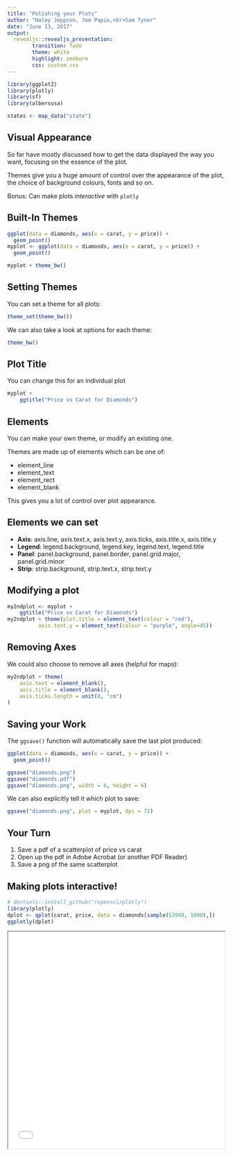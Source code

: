 ```yaml
---
title: "Polishing your Plots"
author: "Haley Jeppson, Joe Papio,<br>Sam Tyner"
date: "June 13, 2017"
output: 
  revealjs::revealjs_presentation:
        transition: fade
        theme: white
        highlight: zenburn
        css: custom.css
---
```


```r
library(ggplot2)
library(plotly)
library(sf)
library(albersusa)

states <- map_data("state")
```

## Visual Appearance

So far have mostly discussed how to get the data displayed the way you want, focusing on the
essence of the plot.

Themes give you a huge amount of control over the appearance of the plot, the choice of background colours, fonts and so on.

Bonus: Can make plots *interactive* with `plotly`

## Built-In Themes

```r
ggplot(data = diamonds, aes(x = carat, y = price)) + 
  geom_point()
myplot <- ggplot(data = diamonds, aes(x = carat, y = price)) + 
  geom_point()
```

```r
myplot + theme_bw()
```

## Setting Themes

You can set a theme for all plots:

```r
theme_set(theme_bw())
```

We can also take a look at options for each theme:

```r
theme_bw()
```

## Plot Title

You can change this for an individual plot

```r
myplot +
    ggtitle("Price vs Carat for Diamonds")
```

## Elements

You can make your own theme, or modify an existing one.

Themes are made up of elements which can be one of:

- element_line
- element_text
- element_rect
- element_blank

This gives you a lot of control over plot appearance.

## Elements we can set

- **Axis**: axis.line, axis.text.x, axis.text.y, axis.ticks, axis.title.x, axis.title.y
- **Legend**: legend.background, legend.key, legend.text, legend.title
- **Panel**: panel.background, panel.border, panel.grid.major, panel.grid.minor
- **Strip**: strip.background, strip.text.x, strip.text.y

## Modifying a plot

```r
my2ndplot <- myplot + 
    ggtitle("Price vs Carat for Diamonds")
my2ndplot + theme(plot.title = element_text(colour = "red"), 
          axis.text.y = element_text(colour = "purple", angle=45))
```

## Removing Axes

We could also choose to remove all axes (helpful for maps):

```r
my2ndplot + theme(
    axis.text = element_blank(),
    axis.title = element_blank(),
    axis.ticks.length = unit(0, "cm")
)
```

## Saving your Work

The `ggsave()` function will automatically save the last plot produced:

```r
ggplot(data = diamonds, aes(x = carat, y = price)) + 
  geom_point()

ggsave("diamonds.png")
ggsave("diamonds.pdf")
ggsave("diamonds.png", width = 6, height = 6)
```

We can also explicitly tell it which plot to save:

```r
ggsave("diamonds.png", plot = myplot, dpi = 72)
```


## Your Turn {data-background=#527a7a}

1. Save a pdf of a scatterplot of price vs carat
2. Open up the pdf in Adobe Acrobat (or another PDF Reader)
3. Save a png of the same scatterplot

## Making plots interactive!

```r
# devtools::install_github("ropensci/plotly")
library(plotly)
dplot <- qplot(carat, price, data = diamonds[sample(53940, 1000),])
ggplotly(dplot)
```

<iframe src="images/plotly_ex.html" style="width:500px;height:500px"></iframe>

